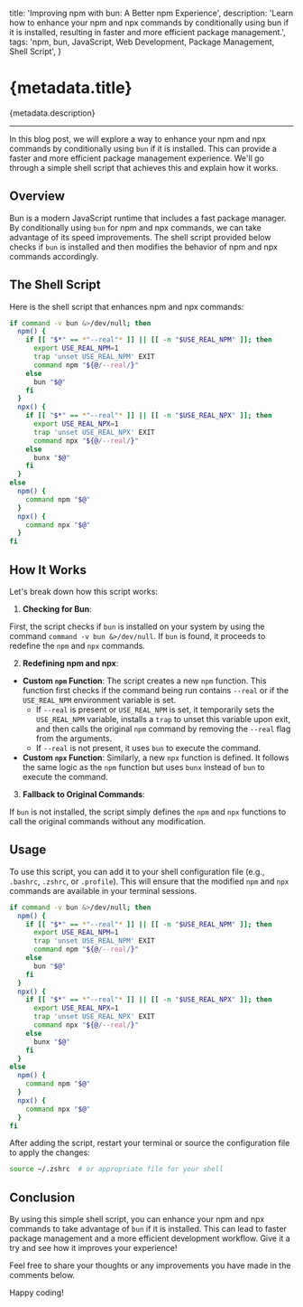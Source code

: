   title: 'Improving npm with bun: A Better npm Experience',
  description:
    'Learn how to enhance your npm and npx commands by conditionally using bun if it is installed, resulting in faster and more efficient package management.',
  tags: 'npm, bun, JavaScript, Web Development, Package Management, Shell Script',
}

# {metadata.title}

{metadata.description}

---

In this blog post, we will explore a way to enhance your npm and npx commands by conditionally using `bun` if it is installed. This can provide a faster and more efficient package management experience. We'll go through a simple shell script that achieves this and explain how it works.

## Overview

Bun is a modern JavaScript runtime that includes a fast package manager. By conditionally using `bun` for npm and npx commands, we can take advantage of its speed improvements. The shell script provided below checks if `bun` is installed and then modifies the behavior of npm and npx commands accordingly.

## The Shell Script

Here is the shell script that enhances npm and npx commands:

```sh
if command -v bun &>/dev/null; then
  npm() {
    if [[ "$*" == *"--real"* ]] || [[ -n "$USE_REAL_NPM" ]]; then
      export USE_REAL_NPM=1
      trap 'unset USE_REAL_NPM' EXIT
      command npm "${@/--real/}"
    else
      bun "$@"
    fi
  }
  npx() {
    if [[ "$*" == *"--real"* ]] || [[ -n "$USE_REAL_NPX" ]]; then
      export USE_REAL_NPX=1
      trap 'unset USE_REAL_NPX' EXIT
      command npx "${@/--real/}"
    else
      bunx "$@"
    fi
  }
else
  npm() {
    command npm "$@"
  }
  npx() {
    command npx "$@"
  }
fi
```

## How It Works

Let's break down how this script works:

1. **Checking for Bun**:

First, the script checks if `bun` is installed on your system by using the command `command -v bun &>/dev/null`. If `bun` is found, it proceeds to redefine the `npm` and `npx` commands.

2. **Redefining npm and npx**:

- **Custom `npm` Function**: The script creates a new `npm` function. This function first checks if the command being run contains `--real` or if the `USE_REAL_NPM` environment variable is set.
  - If `--real` is present or `USE_REAL_NPM` is set, it temporarily sets the `USE_REAL_NPM` variable, installs a `trap` to unset this variable upon exit, and then calls the original `npm` command by removing the `--real` flag from the arguments.
  - If `--real` is not present, it uses `bun` to execute the command.
- **Custom `npx` Function**: Similarly, a new `npx` function is defined. It follows the same logic as the `npm` function but uses `bunx` instead of `bun` to execute the command.

3. **Fallback to Original Commands**:

If `bun` is not installed, the script simply defines the `npm` and `npx` functions to call the original commands without any modification.

## Usage

To use this script, you can add it to your shell configuration file (e.g., `.bashrc`, `.zshrc`, or `.profile`). This will ensure that the modified `npm` and `npx` commands are available in your terminal sessions.

```sh
if command -v bun &>/dev/null; then
  npm() {
    if [[ "$*" == *"--real"* ]] || [[ -n "$USE_REAL_NPM" ]]; then
      export USE_REAL_NPM=1
      trap 'unset USE_REAL_NPM' EXIT
      command npm "${@/--real/}"
    else
      bun "$@"
    fi
  }
  npx() {
    if [[ "$*" == *"--real"* ]] || [[ -n "$USE_REAL_NPX" ]]; then
      export USE_REAL_NPX=1
      trap 'unset USE_REAL_NPX' EXIT
      command npx "${@/--real/}"
    else
      bunx "$@"
    fi
  }
else
  npm() {
    command npm "$@"
  }
  npx() {
    command npx "$@"
  }
fi
```

After adding the script, restart your terminal or source the configuration file to apply the changes:

```sh
source ~/.zshrc  # or appropriate file for your shell
```

## Conclusion

By using this simple shell script, you can enhance your npm and npx commands to take advantage of `bun` if it is installed. This can lead to faster package management and a more efficient development workflow. Give it a try and see how it improves your experience!

Feel free to share your thoughts or any improvements you have made in the comments below.

Happy coding!

